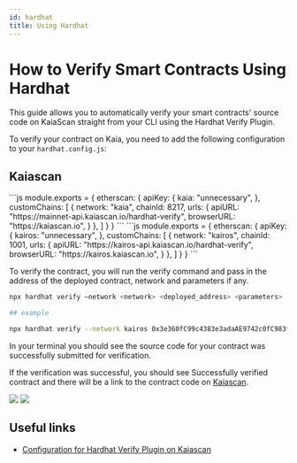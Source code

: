 ```yaml
---
id: hardhat
title: Using Hardhat
---
```



# How to Verify Smart Contracts Using Hardhat

This guide allows you to automatically verify your smart contracts' source code on KaiaScan straight from your CLI using the Hardhat Verify Plugin.

To verify your contract on Kaia, you need to add the following configuration to your `hardhat.config.js`:

## Kaiascan

<Tabs>
    <TabItem value="kaia-mainnet" label="Mainnet">
        ```js
        module.exports = {
          etherscan: {
              apiKey: {
                kaia: "unnecessary",
              },
              customChains: [
                {
                  network: "kaia",
                  chainId: 8217,
                  urls: {
                    apiURL: "https://mainnet-api.kaiascan.io/hardhat-verify",
                    browserURL: "https://kaiascan.io",
                  }
                },
              ]
            }
        }
        ```
  </TabItem>

  <TabItem value="kairos-testnet" label="Kairos">
      ```js
      module.exports = {
        etherscan: {
            apiKey: {
              kairos: "unnecessary",
            },
            customChains: [
              {
                network: "kairos",
                chainId: 1001,
                urls: {
                  apiURL: "https://kairos-api.kaiascan.io/hardhat-verify",
                  browserURL: "https://kairos.kaiascan.io",
                }
              },
            ]
          }
}
      ```
  </TabItem>
</Tabs>

To verify the contract, you will run the verify command and pass in the address of the deployed contract, network and parameters if any.

```bash
npx hardhat verify –network <network> <deployed_address> <parameters>

## example

npx hardhat verify --network kairos 0x3e360fC99c4383e3adaAE9742c0fC983fDAa0535
```

In your terminal you should see the source code for your contract was successfully submitted for verification. 

If the verification was successful, you should see Successfully verified contract and there will be a link to the contract code on [Kaiascan](https://kairos.kaiascan.io/address/0x3e360fC99c4383e3adaAE9742c0fC983fDAa0535?tabId=contract&page=1).

![](/img/build/smart-contracts/verify/kaiascan-terminal.png)
![](/img/build/smart-contracts/verify/kaiascan-verify.png)

## Useful links

- [Configuration for Hardhat Verify Plugin on Kaiascan](https://docs.kaiascan.io/smart-contract-verification/hardhat-verify)


